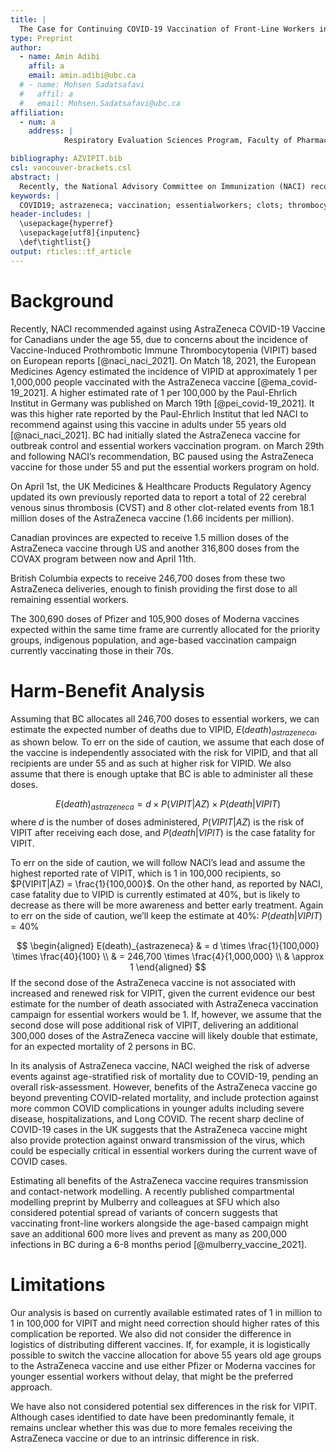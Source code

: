 ```yaml
---
title: |
  The Case for Continuing COVID-19 Vaccination of Front-Line Workers in BC: Benefits Outweight the Risk for Thrombocytopenia
type: Preprint
author:
  - name: Amin Adibi
    affil: a
    email: amin.adibi@ubc.ca
  # - name: Mohsen Sadatsafavi
  #   affil: a
  #   email: Mohsen.Sadatsafavi@ubc.ca
affiliation:
  - num: a
    address: |
            Respiratory Evaluation Sciences Program, Faculty of Pharmaceutical Sciences, University of British Columbia, Vancouver, BC, Canada

bibliography: AZVIPIT.bib
csl: vancouver-brackets.csl
abstract: |
  Recently, the National Advisory Committee on Immunization (NACI) recommended against using the AstraZeneca COVID-19 vaccine pending further review of the risk for Vaccine-Induced Prothrombotic Immune Thrombocytopenia (VIPIT). Using straightforward calculations and based on current evidence, we propose that even if the risk is found to be causally related to the AstraZeneca vaccine, the benefits of continuing immunization of essential workers with AstraZeneca by far outweigh the risk. We consider the case of British Columbia as an example. The province is expected to received an addtional 246700 doses of AstraZeneca vaccine through US and COVAX until April 11th, enough to provide the first dose of vaccine to all unvacinated front-line workers.We estimate that if British Columbia continues the front-line worker vaccination program as many as 600 lives could be saved for an expected mortalilty of only 1 person, even if all essential workers were under 55 and assuming the highest estimated rate of 1 in 100,000 currently reported for VIPID.
keywords: |
  COVID19; astrazeneca; vaccination; essentialworkers; clots; thrombocytopenia; harm-benefit; BC
header-includes: |
  \usepackage{hyperref}
  \usepackage[utf8]{inputenc}
  \def\tightlist{}
output: rticles::tf_article
---
```


# Background

Recently, NACI recommended against using AstraZeneca COVID-19 Vaccine for Canadians under the age 55, due to concerns about the incidence of Vaccine-Induced Prothrombotic Immune Thrombocytopenia (VIPIT) based on European reports [@naci_naci_2021]. On Match 18, 2021, the European Medicines Agency estimated the incidence of VIPID at approximately 1 per 1,000,000 people vaccinated with the AstraZeneca vaccine [@ema_covid-19_2021]. A higher estimated rate of 1 per 100,000 by the Paul-Ehrlich Institut in Germany was published on March 19th [@pei_covid-19_2021]. It was this higher rate reported by the Paul-Ehrlich Institut that led NACI to recommend against using this vaccine in adults under 55 years old [@naci_naci_2021]. BC had initially slated the AstraZeneca vaccine for outbreak control and essential workers vaccination program. on March 29th and following NACI's recommendation, BC paused using the AstraZeneca vaccine for those under 55 and put the essential workers program on hold.

On April 1st, the UK Medicines & Healthcare Products Regulatory Agency updated its own previously reported data to report a total of 22 cerebral venous sinus thrombosis (CVST) and 8 other clot-related events from 18.1 million doses of the AstraZeneca vaccine (1.66 incidents per million). 

Canadian provinces are expected to receive 1.5 million doses of the AstraZeneca vaccine through US and another 316,800 doses from the COVAX program between now and April 11th. 

British Columbia expects to receive 246,700 doses from these two AstraZeneca deliveries, enough to finish providing the first dose to all remaining essential workers. 

The 300,690 doses of Pfizer and 105,900 doses of Moderna vaccines expected within the same time frame are currently allocated for the priority groups, indigenous population, and age-based vaccination campaign currently vaccinating those in their 70s.

# Harm-Benefit Analysis

Assuming that BC allocates all 246,700 doses to essential workers, we can estimate the expected number of deaths due to VIPID, $E(death)_{astrazeneca}$, as shown below. To err on the side of caution, we assume that each dose of the vaccine is independently associated with the risk for VIPID, and that all recipients are under 55 and as such at higher risk for VIPID. We also assume that there is enough uptake that BC is able to administer all these doses.

$$
E(death)_{astrazeneca}  = d \times P(VIPIT|AZ) \times P(death|VIPIT)
$$
where $d$ is the number of doses administered, $P(VIPIT|AZ)$ is the risk of VIPIT after receiving each dose, and $P(death|VIPIT)$ is the case fatality for VIPIT. 

To err on the side of caution, we will follow NACI's lead and assume the highest reported rate of VIPIT, which is 1 in 100,000 recipients, so $P(VIPIT|AZ) = \frac{1}{100,000}$. On the other hand, as reported by NACI, case fatality due to VIPID is currently estimated at 40%, but is likely to decrease as there will be more awareness and better early treatment. Again to err on the side of caution, we'll keep the estimate at 40%: $P(death|VIPIT)=40\%$

$$
\begin{aligned}
E(death)_{astrazeneca} & = d \times \frac{1}{100,000} \times \frac{40}{100} \\
& = 246,700 \times \frac{4}{1,000,000} \\
& \approx 1  
\end{aligned}
$$
If the second dose of the AstraZeneca vaccine is not associated with increased and renewed risk for VIPIT, given the current evidence our best estimate for the number of death associated with AstraZeneca vaccination campaign for essential workers would be 1. If, however, we assume that the second dose will pose additional risk of VIPIT, delivering an additional 300,000 doses of the AstraZeneca vaccine will likely double that estimate, for an expected mortality of 2 persons in BC.

In its analysis of AstraZeneca vaccine, NACI weighed the risk of adverse events against age-stratified risk of mortality due to COVID-19, pending an overall risk-assessment. However, benefits of the AstraZeneca vaccine go beyond preventing COVID-related mortality, and include protection against more common COVID complications in younger adults including severe disease, hospitalizations, and Long COVID. The recent sharp decline of COVID-19 cases in the UK suggests that the AstraZeneca vaccine might also provide protection against onward transmission of the virus, which could be especially critical in essential workers during the current wave of COVID cases.

Estimating all benefits of the AstraZeneca vaccine requires transmission and contact-network modelling. A recently published compartmental modelling preprint by Mulberry and colleagues at SFU which also considered potential spread of variants of concern suggests that vaccinating front-line workers alongside the age-based campaign might save an additional 600 more lives and prevent as many as 200,000 infections in BC during a 6-8 months period [@mulberry_vaccine_2021].

# Limitations

Our analysis is based on currently available estimated rates of 1 in million to 1 in 100,000 for VIPIT and might need correction should higher rates of this complication be reported. We also did not consider the difference in logistics of distributing different vaccines. If, for example, it is logistically possible to switch the vaccine allocation for above 55 years old age groups to the AstraZeneca vaccine and use either Pfizer or Moderna vaccines for younger essential workers without delay, that might be the preferred approach.

We have also not considered potential sex differences in the risk for VIPIT. Although cases identified to date have been predominantly female, it remains unclear whether this was due to more females receiving the AstraZeneca vaccine or due to an intrinsic difference in risk. 

